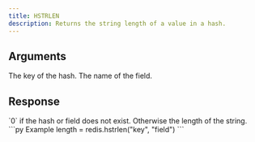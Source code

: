 ```yaml
---
title: HSTRLEN
description: Returns the string length of a value in a hash.
---
```


## Arguments

<ParamField body="key" type="string" required>
  The key of the hash.
</ParamField>

<ParamField body="field" type="string" required>
  The name of the field.
</ParamField>



## Response

<ResponseField type="integer" required>
  `0` if the hash or field does not exist. Otherwise the length of the string.
</ResponseField>

<RequestExample>
```py Example
length = redis.hstrlen("key", "field")
```
</RequestExample>
